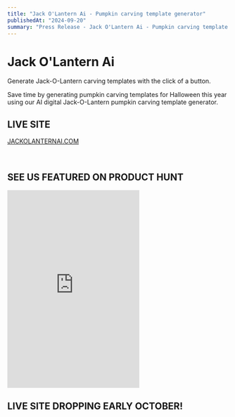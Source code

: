 ```yaml
---
title: "Jack O'Lantern Ai - Pumpkin carving template generator"
publishedAt: "2024-09-20"
summary: "Press Release - Jack O'Lantern Ai - Pumpkin carving template generator"
---
```


# Jack O'Lantern Ai

Generate Jack-O-Lantern carving templates with the click of a button.

Save time by generating pumpkin carving templates for Halloween this 
year using our AI digital Jack-O-Lantern pumpkin carving template 
generator.

## LIVE SITE
<a className="" href="https://jackolanternai.com">JACKOLANTERNAI.COM</a>

<br />

## SEE US FEATURED ON PRODUCT HUNT

<iframe className={{width: "450px"}}  src="https://cards.producthunt.com/cards/products/607859" height="450"  frameborder="0" scrolling="no" ></iframe>

## LIVE SITE DROPPING EARLY OCTOBER!

<br />